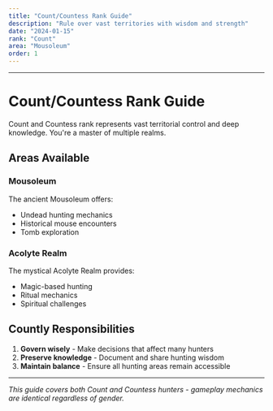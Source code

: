 ```yaml
---
title: "Count/Countess Rank Guide"
description: "Rule over vast territories with wisdom and strength"
date: "2024-01-15"
rank: "Count"
area: "Mousoleum"
order: 1
---
```



---

# Count/Countess Rank Guide

Count and Countess rank represents vast territorial control and deep knowledge. You're a master of multiple realms.

## Areas Available

### Mousoleum
The ancient Mousoleum offers:
- Undead hunting mechanics
- Historical mouse encounters
- Tomb exploration

### Acolyte Realm
The mystical Acolyte Realm provides:
- Magic-based hunting
- Ritual mechanics
- Spiritual challenges

## Countly Responsibilities

1. **Govern wisely** - Make decisions that affect many hunters
2. **Preserve knowledge** - Document and share hunting wisdom
3. **Maintain balance** - Ensure all hunting areas remain accessible

---

*This guide covers both Count and Countess hunters - gameplay mechanics are identical regardless of gender.*
